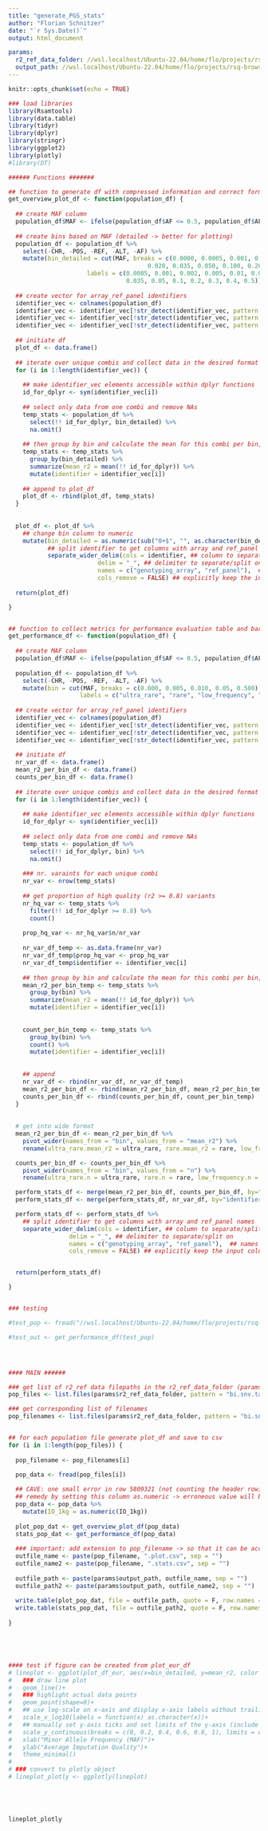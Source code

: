---
title: "generate_PGS_stats"
author: "Florian Schnitzer"
date: "`r Sys.Date()`"
output: html_document

params:
  r2_ref_data_folder: //wsl.localhost/Ubuntu-22.04/home/flo/projects/rsq-browser/local_files/data_local/
  output_path: //wsl.localhost/Ubuntu-22.04/home/flo/projects/rsq-browser/local_files/data_local/
---

```{r setup, include=FALSE}
knitr::opts_chunk$set(echo = TRUE)

### load libraries
library(Rsamtools)
library(data.table)
library(tidyr)
library(dplyr)
library(stringr)
library(ggplot2)
library(plotly)
#library(DT)

```


```{r load_data, include = FALSE}

###### Functions #######

## function to generate df with compressed information and correct format for the "overview plot"
get_overview_plot_df <- function(population_df) {
  
  ## create MAF column
  population_df$MAF <- ifelse(population_df$AF <= 0.5, population_df$AF, 1-population_df$AF)
  
  ## create bins based on MAF (detailed -> better for plotting)
  population_df <- population_df %>%
    select(-CHR, -POS, -REF, -ALT, -AF) %>%
    mutate(bin_detailed = cut(MAF, breaks = c(0.0000, 0.0005, 0.001, 0.002, 0.005, 0.010, 0.015,
                                       0.020, 0.035, 0.050, 0.100, 0.200, 0.300, 0.400, 0.500),
                      labels = c(0.0005, 0.001, 0.002, 0.005, 0.01, 0.015, 0.02,
                                 0.035, 0.05, 0.1, 0.2, 0.3, 0.4, 0.5)))
  
  ## create vector for array_ref_panel identifiers
  identifier_vec <- colnames(population_df)
  identifier_vec <- identifier_vec[!str_detect(identifier_vec, pattern = c("_in"))]
  identifier_vec <- identifier_vec[!str_detect(identifier_vec, pattern = c("bin_"))]
  identifier_vec <- identifier_vec[!str_detect(identifier_vec, pattern = c("MAF"))]
  
  ## initiate df
  plot_df <- data.frame()
  
  ## iterate over unique combis and collect data in the desired format for plotting
  for (i in 1:length(identifier_vec)) {
    
    ## make identifier_vec elements accessible within dplyr functions
    id_for_dplyr <- sym(identifier_vec[i])
    
    ## select only data from one combi and remove NAs
    temp_stats <- population_df %>%
      select(!! id_for_dplyr, bin_detailed) %>%
      na.omit()
    
    ## then group by bin and calculate the mean for this combi per bin, add identifier as additional column
    temp_stats <- temp_stats %>%
      group_by(bin_detailed) %>%
      summarize(mean_r2 = mean(!! id_for_dplyr)) %>%
      mutate(identifier = identifier_vec[i])
    
    ## append to plot_df
    plot_df <- rbind(plot_df, temp_stats)
  }
  
  
  plot_df <- plot_df %>%
    ## change bin column to numeric
    mutate(bin_detailed = as.numeric(sub("0+$", "", as.character(bin_detailed)))) %>%
           ## split identifier to get columns with array and ref_panel names
           separate_wider_delim(cols = identifier, ## column to separate/split
                         delim = "_", ## delimiter to separate/split on
                         names = c("genotyping_array", "ref_panel"),  ## names of output columns from split results
                         cols_remove = FALSE) ## explicitly keep the input column
  
  return(plot_df)

}


## function to collect metrics for performance evaluation table and barplots (weighting with 4 MAF bins)
get_performance_df <- function(population_df) {
  
  ## create MAF column
  population_df$MAF <- ifelse(population_df$AF <= 0.5, population_df$AF, 1-population_df$AF)
  
  population_df <- population_df %>%
    select(-CHR, -POS, -REF, -ALT, -AF) %>%
    mutate(bin = cut(MAF, breaks = c(0.000, 0.005, 0.010, 0.05, 0.500),
                    labels = c("ultra_rare", "rare", "low_frequency", "common")))
  
  ## create vector for array_ref_panel identifiers
  identifier_vec <- colnames(population_df)
  identifier_vec <- identifier_vec[!str_detect(identifier_vec, pattern = c("_in"))]
  identifier_vec <- identifier_vec[!str_detect(identifier_vec, pattern = c("bin"))]
  identifier_vec <- identifier_vec[!str_detect(identifier_vec, pattern = c("MAF"))]
  
  ## initiate df
  nr_var_df <- data.frame()
  mean_r2_per_bin_df <- data.frame()
  counts_per_bin_df <- data.frame()
  
  ## iterate over unique combis and collect data in the desired format for plotting
  for (i in 1:length(identifier_vec)) {
    
    ## make identifier_vec elements accessible within dplyr functions
    id_for_dplyr <- sym(identifier_vec[i])
    
    ## select only data from one combi and remove NAs
    temp_stats <- population_df %>%
      select(!! id_for_dplyr, bin) %>%
      na.omit()
    
    ### nr. varaints for each unique combi
    nr_var <- nrow(temp_stats)
    
    ## get proportion of high quality (r2 >= 0.8) variants
    nr_hq_var <- temp_stats %>%
      filter(!! id_for_dplyr >= 0.8) %>%
      count()
    
    prop_hq_var <- nr_hq_var$n/nr_var
    
    nr_var_df_temp <- as.data.frame(nr_var)
    nr_var_df_temp$prop_hq_var <- prop_hq_var
    nr_var_df_temp$identifier <- identifier_vec[i]
    
    ## then group by bin and calculate the mean for this combi per bin, add identifier as additional column
    mean_r2_per_bin_temp <- temp_stats %>%
      group_by(bin) %>%
      summarize(mean_r2 = mean(!! id_for_dplyr)) %>%
      mutate(identifier = identifier_vec[i])
    
    
    count_per_bin_temp <- temp_stats %>%
      group_by(bin) %>%
      count() %>%
      mutate(identifier = identifier_vec[i]) 
    
    
    ## append
    nr_var_df <- rbind(nr_var_df, nr_var_df_temp)
    mean_r2_per_bin_df <- rbind(mean_r2_per_bin_df, mean_r2_per_bin_temp)
    counts_per_bin_df <- rbind(counts_per_bin_df, count_per_bin_temp)
  }
  
  
  # get into wide format
  mean_r2_per_bin_df <- mean_r2_per_bin_df %>%
    pivot_wider(names_from = "bin", values_from = "mean_r2") %>%
    rename(ultra_rare.mean_r2 = ultra_rare, rare.mean_r2 = rare, low_frequency.mean_r2 = low_frequency, common.mean_r2 = common)

  counts_per_bin_df <- counts_per_bin_df %>%
    pivot_wider(names_from = "bin", values_from = "n") %>%
    rename(ultra_rare.n = ultra_rare, rare.n = rare, low_frequency.n = low_frequency, common.n = common)

  perform_stats_df <- merge(mean_r2_per_bin_df, counts_per_bin_df, by="identifier")
  perform_stats_df <- merge(perform_stats_df, nr_var_df, by="identifier")

  perform_stats_df <- perform_stats_df %>%
    ## split identifier to get columns with array and ref_panel names
    separate_wider_delim(cols = identifier, ## column to separate/split
                 delim = "_", ## delimiter to separate/split on
                 names = c("genotyping_array", "ref_panel"),  ## names of output columns from split results
                 cols_remove = FALSE) ## explicitly keep the input column


  return(perform_stats_df)

}


### testing

#test_pop <- fread("//wsl.localhost/Ubuntu-22.04/home/flo/projects/rsq-browser/local_files/data_local/mlof.bi.snv.tab.gz")

#test_out <- get_performance_df(test_pop)




#### MAIN ######

### get list of r2_ref data filepaths in the r2_ref_data_folder (params argument) with correct suffix + return full name (absolute path)
pop_files <- list.files(params$r2_ref_data_folder, pattern = "bi.snv.tab.gz$", full.names = T)

### get corresponding list of filenames
pop_filenames <- list.files(params$r2_ref_data_folder, pattern = "bi.snv.tab.gz$")


## for each population file generate plot_df and save to csv
for (i in 1:length(pop_files)) {
  
  pop_filename <- pop_filenames[i]

  pop_data <- fread(pop_files[i])
  
  ## CAVE: one small error in row 5809321 (not counting the header row) -> "0.65.343" in column "IO_1kg" in the biome.bi.snv.tab.gz
  ## remedy by setting this column as.numeric -> erroneous value will be replaced with NA (will cause a warning for this file)
  pop_data <- pop_data %>%
    mutate(IO_1kg = as.numeric(IO_1kg))
  
  plot_pop_dat <- get_overview_plot_df(pop_data)
  stats_pop_dat <- get_performance_df(pop_data)
  
  ### important: add extension to pop_filename -> so that it can be accessed in index with population_file parameter but does NOT overwrite this file
  outfile_name <- paste(pop_filename, ".plot.csv", sep = "")
  outfile_name2 <- paste(pop_filename, ".stats.csv", sep = "")
  
  outfile_path <- paste(params$output_path, outfile_name, sep = "")
  outfile_path2 <- paste(params$output_path, outfile_name2, sep = "")
  
  write.table(plot_pop_dat, file = outfile_path, quote = F, row.names = F, sep = "\t")
  write.table(stats_pop_dat, file = outfile_path2, quote = F, row.names = F, sep = "\t")
  
}





#### test if figure can be created from plot_eur_df
# lineplot <- ggplot(plot_df_eur, aes(x=bin_detailed, y=mean_r2, color = identifier)) +
#   ### draw line plot
#   geom_line()+
#   ### highlight actual data points
#   geom_point(shape=0)+
#   ## use log-scale on x-axis and display x-axis labels without trailing zeros
#   scale_x_log10(labels = function(x) as.character(x))+
#   ## manually set y-axis ticks and set limits of the y-axis (include whole range from 0 to 1)
#   scale_y_continuous(breaks = c(0, 0.2, 0.4, 0.6, 0.8, 1), limits = c(0,1))+
#   xlab("Minor Allele Frequency (MAF)")+
#   ylab("Average Imputation Quality")+
#   theme_minimal()
# 
# ### convert to plotly object
# lineplot_plotly <- ggplotly(lineplot)






```


```{r show_table, echo=FALSE}
lineplot_plotly
```









